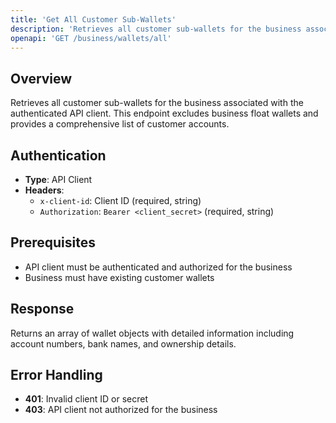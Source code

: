 ```yaml
---
title: 'Get All Customer Sub-Wallets'
description: 'Retrieves all customer sub-wallets for the business associated with the authenticated API client'
openapi: 'GET /business/wallets/all'
---
```


## Overview

Retrieves all customer sub-wallets for the business associated with the authenticated API client. This endpoint excludes business float wallets and provides a comprehensive list of customer accounts.

## Authentication

- **Type**: API Client
- **Headers**:
  - `x-client-id`: Client ID (required, string)
  - `Authorization`: `Bearer <client_secret>` (required, string)

## Prerequisites

- API client must be authenticated and authorized for the business
- Business must have existing customer wallets

## Response

Returns an array of wallet objects with detailed information including account numbers, bank names, and ownership details.

## Error Handling

- **401**: Invalid client ID or secret
- **403**: API client not authorized for the business

